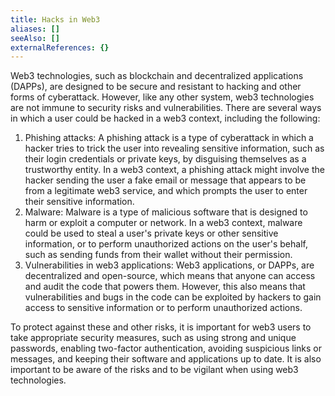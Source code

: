 ```yaml
---
title: Hacks in Web3
aliases: []
seeAlso: []
externalReferences: {}
---
```


Web3 technologies, such as blockchain and decentralized applications (DAPPs), are designed to be secure and resistant to hacking and other forms of cyberattack. However, like any other system, web3 technologies are not immune to security risks and vulnerabilities. There are several ways in which a user could be hacked in a web3 context, including the following:




1. Phishing attacks: A phishing attack is a type of cyberattack in which a hacker tries to trick the user into revealing sensitive information, such as their login credentials or private keys, by disguising themselves as a trustworthy entity. In a web3 context, a phishing attack might involve the hacker sending the user a fake email or message that appears to be from a legitimate web3 service, and which prompts the user to enter their sensitive information.
2. Malware: Malware is a type of malicious software that is designed to harm or exploit a computer or network. In a web3 context, malware could be used to steal a user's private keys or other sensitive information, or to perform unauthorized actions on the user's behalf, such as sending funds from their wallet without their permission.
3. Vulnerabilities in web3 applications: Web3 applications, or DAPPs, are decentralized and open-source, which means that anyone can access and audit the code that powers them. However, this also means that vulnerabilities and bugs in the code can be exploited by hackers to gain access to sensitive information or to perform unauthorized actions.




To protect against these and other risks, it is important for web3 users to take appropriate security measures, such as using strong and unique passwords, enabling two-factor authentication, avoiding suspicious links or messages, and keeping their software and applications up to date. It is also important to be aware of the risks and to be vigilant when using web3 technologies.


